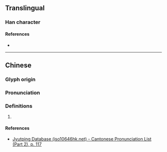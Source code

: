 {{character info}}
==Translingual==

===Han character===
{{Han char|rn=64|rad=手|as=09|sn=12|four=|canj=QPMM,XQPMM|ids=⿰扌恒}}

====References====
* {{Han ref|kx=0445.341|hdz=31924.011|uh=6404|ud=25604}}

----

==Chinese==
{{zh-forms}}

===Glyph origin===
{{Han etym}}

===Pronunciation===
{{zh-pron
|m=gēng
|c=gang1
|mc=y
|oc=y
|cat=
}}

===Definitions===
{{zh-hanzi}}

# {{rfdef|zh}}

====References====
* [http://www.iso10646hk.net/jp/document/download.jsp Jyutping Database (iso10646hk.net) - Cantonese Pronunciation List (Part 2), p. 117]